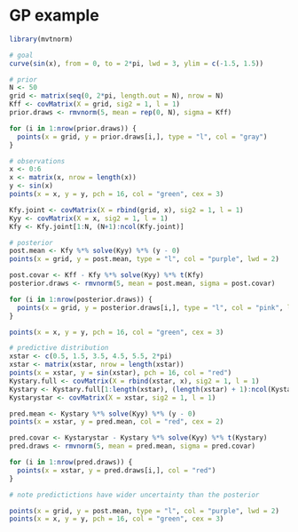 # GP example

```r
library(mvtnorm)

# goal
curve(sin(x), from = 0, to = 2*pi, lwd = 3, ylim = c(-1.5, 1.5))

# prior
N <- 50
grid <- matrix(seq(0, 2*pi, length.out = N), nrow = N)
Kff <- covMatrix(X = grid, sig2 = 1, l = 1)
prior.draws <- rmvnorm(5, mean = rep(0, N), sigma = Kff)

for (i in 1:nrow(prior.draws)) {
  points(x = grid, y = prior.draws[i,], type = "l", col = "gray")
}

# observations
x <- 0:6
x <- matrix(x, nrow = length(x))
y <- sin(x)
points(x = x, y = y, pch = 16, col = "green", cex = 3)

Kfy.joint <- covMatrix(X = rbind(grid, x), sig2 = 1, l = 1)
Kyy <- covMatrix(X = x, sig2 = 1, l = 1)
Kfy <- Kfy.joint[1:N, (N+1):ncol(Kfy.joint)]

# posterior
post.mean <- Kfy %*% solve(Kyy) %*% (y - 0)
points(x = grid, y = post.mean, type = "l", col = "purple", lwd = 2)

post.covar <- Kff - Kfy %*% solve(Kyy) %*% t(Kfy)
posterior.draws <- rmvnorm(5, mean = post.mean, sigma = post.covar)

for (i in 1:nrow(posterior.draws)) {
  points(x = grid, y = posterior.draws[i,], type = "l", col = "pink", lwd = 2)
}

points(x = x, y = y, pch = 16, col = "green", cex = 3)

# predictive distribution
xstar <- c(0.5, 1.5, 3.5, 4.5, 5.5, 2*pi)
xstar <- matrix(xstar, nrow = length(xstar))
points(x = xstar, y = sin(xstar), pch = 16, col = "red")
Kystary.full <- covMatrix(X = rbind(xstar, x), sig2 = 1, l = 1)
Kystary <- Kystary.full[1:length(xstar), (length(xstar) + 1):ncol(Kystary.full)]
Kystarystar <- covMatrix(X = xstar, sig2 = 1, l = 1)

pred.mean <- Kystary %*% solve(Kyy) %*% (y - 0)
points(x = xstar, y = pred.mean, col = "red", cex = 2)

pred.covar <- Kystarystar - Kystary %*% solve(Kyy) %*% t(Kystary)
pred.draws <- rmvnorm(5, mean = pred.mean, sigma = pred.covar)

for (i in 1:nrow(pred.draws)) {
  points(x = xstar, y = pred.draws[i,], col = "red")
}

# note predictictions have wider uncertainty than the posterior

points(x = grid, y = post.mean, type = "l", col = "purple", lwd = 2)
points(x = x, y = y, pch = 16, col = "green", cex = 3)
```

```r




```

